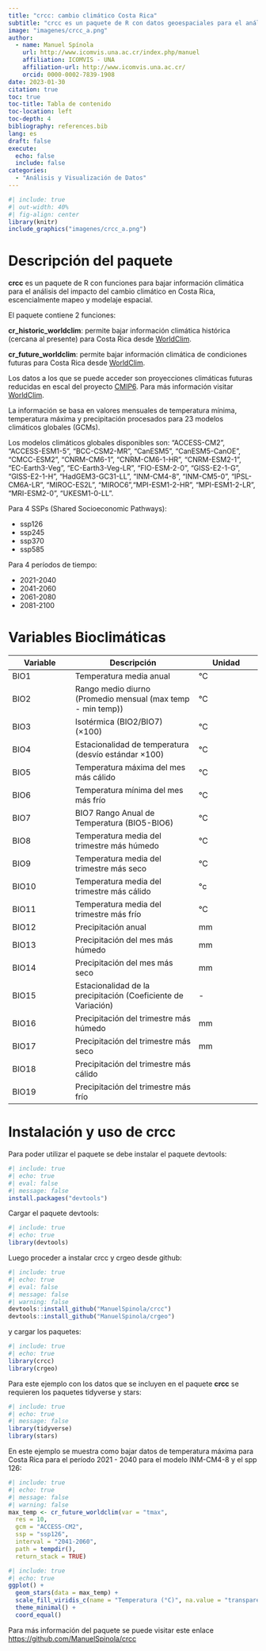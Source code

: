 ```yaml
---
title: "crcc: cambio climático Costa Rica"
subtitle: "crcc es un paquete de R con datos geoespaciales para el análisis del impacto del cambio climático en Costa Rica"
image: "imagenes/crcc_a.png"
author:
  - name: Manuel Spínola
    url: http://www.icomvis.una.ac.cr/index.php/manuel
    affiliation: ICOMVIS - UNA
    affiliation-url: http://www.icomvis.una.ac.cr/
    orcid: 0000-0002-7839-1908
date: 2023-01-30
citation: true
toc: true
toc-title: Tabla de contenido
toc-location: left
toc-depth: 4
bibliography: references.bib
lang: es
draft: false
execute: 
  echo: false
  include: false
categories:
  - "Análisis y Visualización de Datos"
---
```


```r
#| include: true
#| out-width: 40%
#| fig-align: center
library(knitr)
include_graphics("imagenes/crcc_a.png")
```

# Descripción del paquete

**crcc** es un paquete de R con funciones para bajar información climática para el análisis del impacto del cambio climático en Costa Rica, escencialmente mapeo y modelaje espacial.

El paquete contiene 2 funciones:

**cr_historic_worldclim**: permite bajar información climática histórica (cercana al presente) para Costa Rica desde [WorldClim](https://www.worldclim.org/).

**cr_future_worldclim**: permite bajar información climática de condiciones futuras para Costa Rica desde [WorldClim](https://www.worldclim.org/).

Los datos a los que se puede acceder son proyecciones climáticas futuras reducidas en escal del proyecto [CMIP6](https://wcrp-cmip.org/cmip-phase-6-cmip6/). Para más información visitar [WorldClim](https://www.worldclim.org/).

La información se basa en valores mensuales de temperatura mínima, temperatura máxima y precipitación procesados para 23 modelos climáticos globales (GCMs).

Los modelos climáticos globales disponibles son: "ACCESS-CM2", "ACCESS-ESM1-5", "BCC-CSM2-MR", "CanESM5", "CanESM5-CanOE", "CMCC-ESM2", "CNRM-CM6-1", "CNRM-CM6-1-HR", "CNRM-ESM2-1", "EC-Earth3-Veg", "EC-Earth3-Veg-LR", "FIO-ESM-2-0", "GISS-E2-1-G", "GISS-E2-1-H", "HadGEM3-GC31-LL", "INM-CM4-8", "INM-CM5-0", "IPSL-CM6A-LR", "MIROC-ES2L", "MIROC6","MPI-ESM1-2-HR", "MPI-ESM1-2-LR", "MRI-ESM2-0", "UKESM1-0-LL".

Para 4 SSPs (Shared Socioeconomic Pathways):

-   ssp126
-   ssp245
-   ssp370
-   ssp585

Para 4 períodos de tiempo:

-   2021-2040
-   2041-2060
-   2061-2080
-   2081-2100

# Variables Bioclimáticas

| Variable | Descripción                                                   | Unidad |
|------------------|-----------------------------------|------------------|
| BIO1     | Temperatura media anual                                       | °C     |
| BIO2     | Rango medio diurno (Promedio mensual (max temp - min temp))   | °C     |
| BIO3     | Isotérmica (BIO2/BIO7) (×100)                                 | °C     |
| BIO4     | Estacionalidad de temperatura (desvío estándar ×100)          | °C     |
| BIO5     | Temperatura máxima del mes más cálido                         | °C     |
| BIO6     | Temperatura mínima del mes más frío                           | °C     |
| BIO7     | BIO7 Rango Anual de Temperatura (BIO5-BIO6)                   | °C     |
| BIO8     | Temperatura media del trimestre más húmedo                    | °C     |
| BIO9     | Temperatura media del trimestre más seco                      | °C     |
| BIO10    | Temperatura media del trimestre más cálido                    | °c     |
| BIO11    | Temperatura media del trimestre más frío                      | °C     |
| BIO12    | Precipitación anual                                           | mm     |
| BIO13    | Precipitación del mes más húmedo                              | mm     |
| BIO14    | Precipitación del mes más seco                                | mm     |
| BIO15    | Estacionalidad de la precipitación (Coeficiente de Variación) | \-     |
| BIO16    | Precipitación del trimestre más húmedo                        | mm     |
| BIO17    | Precipitación del trimestre más seco                          | mm     |
| BIO18    | Precipitación del trimestre más cálido                        |        |
| BIO19    | Precipitación del trimestre más frío                          |        |

# Instalación y uso de **crcc**

Para poder utilizar el paquete se debe instalar el paquete devtools:

```r
#| include: true
#| echo: true
#| eval: false
#| message: false
install.packages("devtools")
```

Cargar el paquete devtools:

```r
#| include: true
#| echo: true
library(devtools)
```

Luego proceder a instalar crcc y crgeo desde github:

```r
#| include: true
#| echo: true
#| eval: false
#| message: false
#| warning: false
devtools::install_github("ManuelSpinola/crcc")
devtools::install_github("ManuelSpinola/crgeo")
```

y cargar los paquetes:

```r
#| include: true
#| echo: true
library(crcc)
library(crgeo)
```

Para este ejemplo con los datos que se incluyen en el paquete **crcc** se requieren los paquetes tidyverse y stars:

```r
#| include: true
#| echo: true
#| message: false
library(tidyverse)
library(stars)
```

En este ejemplo se muestra como bajar datos de temperatura máxima para Costa Rica para el período 2021 - 2040 para el modelo INM-CM4-8 y el spp 126:
```r
#| include: true
#| echo: true
#| message: false
#| warning: false
max_temp <- cr_future_worldclim(var = "tmax",
  res = 10,
  gcm = "ACCESS-CM2",
  ssp = "ssp126",
  interval = "2041-2060",
  path = tempdir(),
  return_stack = TRUE)
```

```r
#| include: true
#| echo: true
ggplot() +
  geom_stars(data = max_temp) +
  scale_fill_viridis_c(name = "Temperatura (°C)", na.value = "transparent", option = "C", direction = -1) +
  theme_minimal() +
  coord_equal()
```

Para más información del paquete se puede visitar este enlace <https://github.com/ManuelSpinola/crcc>
